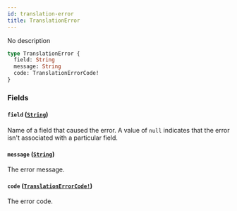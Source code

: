 ```yaml
---
id: translation-error
title: TranslationError
---
```


No description

```graphql
type TranslationError {
  field: String
  message: String
  code: TranslationErrorCode!
}
```

### Fields

#### `field` ([`String`](/developer/api-reference/scalars/string))

Name of a field that caused the error. A value of `null` indicates that the error isn't associated with a particular field.

#### `message` ([`String`](/developer/api-reference/scalars/string))

The error message.

#### `code` ([`TranslationErrorCode!`](/developer/api-reference/enums/translation-error-code))

The error code.
